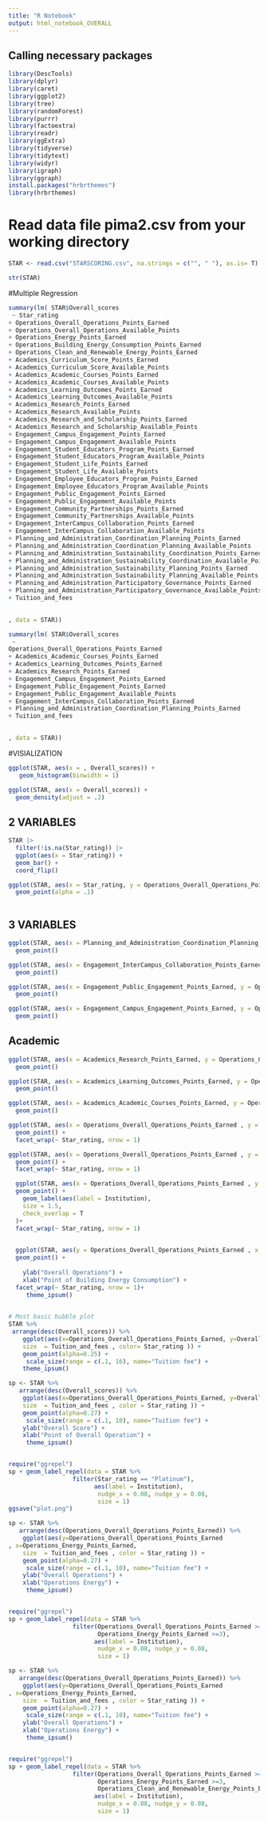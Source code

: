 ---
title: "R Notebook"
output: html_notebook_OVERALL
---

## Calling necessary packages
```{r}
library(DescTools)
library(dplyr)
library(caret)
library(ggplot2)
library(tree)
library(randomForest)
library(purrr)
library(factoextra)
library(readr)
library(ggExtra)
library(tidyverse)
library(tidytext)
library(widyr)
library(igraph)
library(ggraph)
install.packages("hrbrthemes")
library(hrbrthemes)
```

# Read data file pima2.csv from your working directory 
```{r}
STAR <- read.csv("STARSCORING.csv", na.strings = c("", " "), as.is= T)

str(STAR)
```

#Multiple Regression
```{r}
summary(lm( STAR$Overall_scores
 ~ Star_rating
+ Operations_Overall_Operations_Points_Earned
+ Operations_Overall_Operations_Available_Points
+ Operations_Energy_Points_Earned
+ Operations_Building_Energy_Consumption_Points_Earned
+ Operations_Clean_and_Renewable_Energy_Points_Earned
+ Academics_Curriculum_Score_Points_Earned
+ Academics_Curriculum_Score_Available_Points
+ Academics_Academic_Courses_Points_Earned
+ Academics_Academic_Courses_Available_Points
+ Academics_Learning_Outcomes_Points_Earned
+ Academics_Learning_Outcomes_Available_Points
+ Academics_Research_Points_Earned
+ Academics_Research_Available_Points
+ Academics_Research_and_Scholarship_Points_Earned
+ Academics_Research_and_Scholarship_Available_Points
+ Engagement_Campus_Engagement_Points_Earned
+ Engagement_Campus_Engagement_Available_Points
+ Engagement_Student_Educators_Program_Points_Earned
+ Engagement_Student_Educators_Program_Available_Points
+ Engagement_Student_Life_Points_Earned
+ Engagement_Student_Life_Available_Points
+ Engagement_Employee_Educators_Program_Points_Earned
+ Engagement_Employee_Educators_Program_Available_Points
+ Engagement_Public_Engagement_Points_Earned
+ Engagement_Public_Engagement_Available_Points
+ Engagement_Community_Partnerships_Points_Earned
+ Engagement_Community_Partnerships_Available_Points
+ Engagement_InterCampus_Collaboration_Points_Earned
+ Engagement_InterCampus_Collaboration_Available_Points
+ Planning_and_Administration_Coordination_Planning_Points_Earned
+ Planning_and_Administration_Coordination_Planning_Available_Points
+ Planning_and_Administration_Sustainability_Coordination_Points_Earned
+ Planning_and_Administration_Sustainability_Coordination_Available_Points
+ Planning_and_Administration_Sustainability_Planning_Points_Earned
+ Planning_and_Administration_Sustainability_Planning_Available_Points
+ Planning_and_Administration_Participatory_Governance_Points_Earned
+ Planning_and_Administration_Participatory_Governance_Available_Points
+ Tuition_and_fees 

       
, data = STAR))

```

```{r}
summary(lm( STAR$Overall_scores
 ~
Operations_Overall_Operations_Points_Earned
+ Academics_Academic_Courses_Points_Earned
+ Academics_Learning_Outcomes_Points_Earned
+ Academics_Research_Points_Earned
+ Engagement_Campus_Engagement_Points_Earned
+ Engagement_Public_Engagement_Points_Earned
+ Engagement_Public_Engagement_Available_Points
+ Engagement_InterCampus_Collaboration_Points_Earned
+ Planning_and_Administration_Coordination_Planning_Points_Earned
+ Tuition_and_fees 

       
, data = STAR))

```
#VISIALIZATION
```{r}
ggplot(STAR, aes(x = , Overall_scores)) +
   geom_histogram(binwidth = 1)
```

```{r}
ggplot(STAR, aes(x = Overall_scores)) +
  geom_density(adjust = .2)
```
## 2 VARIABLES
```{r}
STAR |> 
  filter(!is.na(Star_rating)) |> 
  ggplot(aes(x = Star_rating)) +
  geom_bar() +
  coord_flip()

```

```{r}
ggplot(STAR, aes(x = Star_rating, y = Operations_Overall_Operations_Points_Earned)) +
  geom_point(alpha = .1)
 
```

## 3 VARIABLES
```{r}
ggplot(STAR, aes(x = Planning_and_Administration_Coordination_Planning_Points_Earned, y = Operations_Overall_Operations_Points_Earned, color = as.factor(Star_rating) )) +
  geom_point()
```

```{r}
ggplot(STAR, aes(x = Engagement_InterCampus_Collaboration_Points_Earned, y = Operations_Overall_Operations_Points_Earned, color = as.factor(Star_rating) )) +
  geom_point()
```

```{r}
ggplot(STAR, aes(x = Engagement_Public_Engagement_Points_Earned, y = Operations_Overall_Operations_Points_Earned, color = as.factor(Star_rating) )) +
  geom_point()
```

```{r}
ggplot(STAR, aes(x = Engagement_Campus_Engagement_Points_Earned, y = Operations_Overall_Operations_Points_Earned, color = as.factor(Star_rating) )) +
  geom_point()
```

## Academic 
```{r}
ggplot(STAR, aes(x = Academics_Research_Points_Earned, y = Operations_Overall_Operations_Points_Earned, color = as.factor(Star_rating) )) +
  geom_point()
```

```{r}
ggplot(STAR, aes(x = Academics_Learning_Outcomes_Points_Earned, y = Operations_Overall_Operations_Points_Earned, color = as.factor(Star_rating) )) +
  geom_point()
```


```{r}
ggplot(STAR, aes(x = Academics_Academic_Courses_Points_Earned, y = Operations_Overall_Operations_Points_Earned, color = as.factor(Star_rating) )) +
  geom_point()
```


```{r}
ggplot(STAR, aes(x = Operations_Overall_Operations_Points_Earned , y = Operations_Energy_Points_Earned)) +
  geom_point() +
  facet_wrap(~ Star_rating, nrow = 1)
```

```{r}
ggplot(STAR, aes(x = Operations_Overall_Operations_Points_Earned , y = Operations_Building_Energy_Consumption_Points_Earned)) +
  geom_point() +
  facet_wrap(~ Star_rating, nrow = 1)
```

```{r}
  ggplot(STAR, aes(x = Operations_Overall_Operations_Points_Earned , y = Operations_Clean_and_Renewable_Energy_Points_Earned)) +
  geom_point() + 
    geom_label(aes(label = Institution), 
    size = 1.5, 
    check_overlap = T
  )+
  facet_wrap(~ Star_rating, nrow = 1)
  

```

```{r}
  ggplot(STAR, aes(y = Operations_Overall_Operations_Points_Earned , x =Operations_Building_Energy_Consumption_Points_Earned, color = Star_rating )) +
  geom_point() + 
  
    ylab("Overall Operations") +
    xlab("Point of Building Energy Consumption") +
  facet_wrap(~ Star_rating, nrow = 1)+
     theme_ipsum() 
  
```


```{r}
# Most basic bubble plot
STAR %>%
 arrange(desc(Overall_scores)) %>%
    ggplot(aes(x=Operations_Overall_Operations_Points_Earned, y=Overall_scores, 
    size  = Tuition_and_fees , color= Star_rating )) +
    geom_point(alpha=0.25) +
     scale_size(range = c(.1, 16), name="Tuition fee") +
    theme_ipsum() 
```


```{r}



sp <- STAR %>%  
   arrange(desc(Overall_scores)) %>%
    ggplot(aes(x=Operations_Overall_Operations_Points_Earned, y=Overall_scores, 
    size  = Tuition_and_fees , color = Star_rating )) +
    geom_point(alpha=0.27) +
     scale_size(range = c(.1, 10), name="Tuition fee") +
    ylab("Overall Score") +
    xlab("Point of Overall Operation") +
     theme_ipsum() 


require("ggrepel")
sp + geom_label_repel(data = STAR %>%
                  filter(Star_rating == "Platinum"),
                        aes(label = Institution),
                         nudge_x = 0.08, nudge_y = 0.08,
                         size = 1)
ggsave("plot.png")
```

```{r}



sp <- STAR %>%  
   arrange(desc(Operations_Overall_Operations_Points_Earned)) %>%
    ggplot(aes(y=Operations_Overall_Operations_Points_Earned
, x=Operations_Energy_Points_Earned, 
    size  = Tuition_and_fees , color = Star_rating )) +
    geom_point(alpha=0.27) +
     scale_size(range = c(.1, 10), name="Tuition fee") +
    ylab("Overall Operations") +
    xlab("Operations Energy") +
     theme_ipsum() 


require("ggrepel")
sp + geom_label_repel(data = STAR %>%
                  filter(Operations_Overall_Operations_Points_Earned >=37,
                         Operations_Energy_Points_Earned >=3),
                        aes(label = Institution),
                         nudge_x = 0.08, nudge_y = 0.08,
                         size = 1)


```

```{r}



sp <- STAR %>%  
   arrange(desc(Operations_Overall_Operations_Points_Earned)) %>%
    ggplot(aes(y=Operations_Overall_Operations_Points_Earned
, x=Operations_Energy_Points_Earned, 
    size  = Tuition_and_fees , color = Star_rating )) +
    geom_point(alpha=0.27) +
     scale_size(range = c(.1, 10), name="Tuition fee") +
    ylab("Overall Operations") +
    xlab("Operations Energy") +
     theme_ipsum() 


require("ggrepel")
sp + geom_label_repel(data = STAR %>%
                  filter(Operations_Overall_Operations_Points_Earned >=37,
                         Operations_Energy_Points_Earned >=3,
                         Operations_Clean_and_Renewable_Energy_Points_Earned>=2),
                        aes(label = Institution),
                         nudge_x = 0.08, nudge_y = 0.08,
                         size = 1)


```